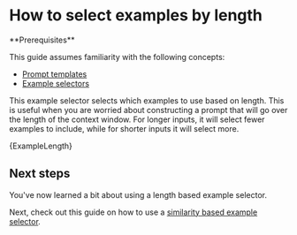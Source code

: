 # How to select examples by length

<Info>
**Prerequisites**


This guide assumes familiarity with the following concepts:

- [Prompt templates](/oss/javascript/concepts/prompt_templates)
- [Example selectors](/oss/javascript/how-to/example_selectors)

</Info>

This example selector selects which examples to use based on length.
This is useful when you are worried about constructing a prompt that will go over the length of the context window.
For longer inputs, it will select fewer examples to include, while for shorter inputs it will select more.


<CodeBlock language="typescript">{ExampleLength}</CodeBlock>

## Next steps

You've now learned a bit about using a length based example selector.

Next, check out this guide on how to use a [similarity based example selector](/oss/javascript/how-to/example_selectors_similarity).
